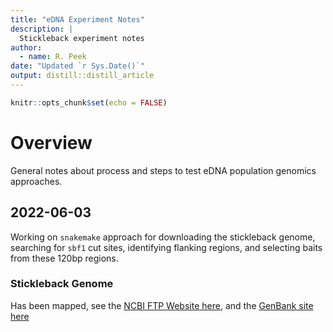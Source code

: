 ```yaml
---
title: "eDNA Experiment Notes"
description: |
  Stickleback experiment notes
author:
  - name: R. Peek 
date: "Updated `r Sys.Date()`"
output: distill::distill_article
---
```


```r
knitr::opts_chunk$set(echo = FALSE)
```

# Overview

General notes about process and steps to test eDNA population genomics approaches.

## 2022-06-03

Working on `snakemake` approach for downloading the stickleback genome, searching for `sbf1` cut sites, identifying flanking regions, and selecting baits from these 120bp regions.

### Stickleback Genome

Has been mapped, see the [NCBI FTP Website here](https://ftp.ncbi.nlm.nih.gov/genomes/all/GCA/000/180/675/GCA_000180675.1_ASM18067v1/), and the [GenBank site here](https://www.ncbi.nlm.nih.gov/assembly/GCA_000180675.1/)




